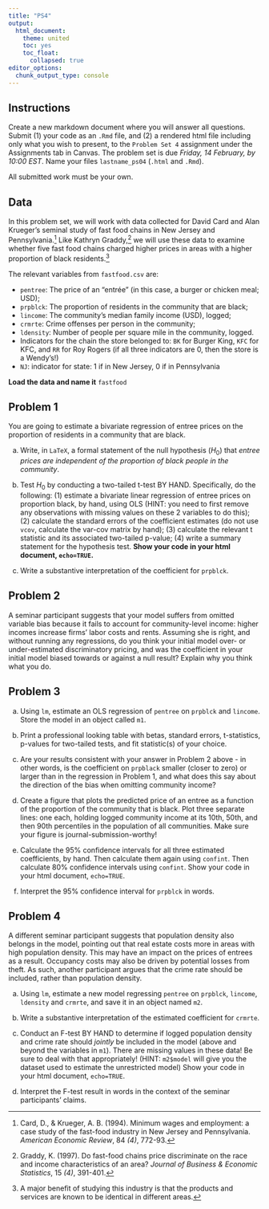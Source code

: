 ```yaml
---
title: "PS4"
output: 
  html_document:
    theme: united
    toc: yes
    toc_float:
      collapsed: true
editor_options: 
  chunk_output_type: console
---
```


## Instructions

Create a new markdown document where you will answer all questions. Submit (1) your code as an `.Rmd` file, and (2) a rendered html file including only what you wish to present, to the `Problem Set 4` assignment under the Assignments tab in Canvas. The problem set is due *Friday, 14 February, by 10:00 EST*. Name your files `lastname_ps04` (`.html` and `.Rmd`).

All submitted work must be your own.

## Data

In this problem set, we will work with data collected for David Card and Alan Krueger's seminal study of fast food chains in New Jersey and Pennsylvania.[^1] Like Kathryn Graddy,[^2] we will use these data to examine whether five fast food chains charged higher prices in areas with a higher proportion of black residents.[^3]

[^1]: Card, D., & Krueger, A. B. (1994). Minimum wages and employment: a case study of the fast-food industry in New Jersey and Pennsylvania. *American Economic Review*, 84 *(4)*, 772-93.

[^2]: Graddy, K. (1997). Do fast-food chains price discriminate on the race and income characteristics of an area? *Journal of Business & Economic Statistics*, 15 *(4)*, 391-401.

[^3]: A major benefit of studying this industry is that the products and services are known to be identical in different areas.

The relevant variables from `fastfood.csv` are:

-   `pentree`: The price of an "entrée" (in this case, a burger or chicken meal; USD);
-   `prpblck`: The proportion of residents in the community that are black;
-   `lincome`: The community's median family income (USD), logged;
-   `crmrte`: Crime offenses per person in the community;
-   `ldensity`: Number of people per square mile in the community, logged.
-   Indicators for the chain the store belonged to: `BK` for Burger King, `KFC` for KFC, and `RR` for Roy Rogers (if all three indicators are 0, then the store is a Wendy's!)
-   `NJ`: indicator for state: 1 if in New Jersey, 0 if in Pennsylvania

**Load the data and name it** `fastfood`

## Problem 1

You are going to estimate a bivariate regression of entree prices on the proportion of residents in a community that are black.

a.  Write, in `LaTeX`, a formal statement of the null hypothesis ($H_0$) that *entree prices are independent of the proportion of black people in the community*.

b.  Test $H_0$ by conducting a two-tailed t-test BY HAND. Specifically, do the following: (1) estimate a bivariate linear regression of entree prices on proportion black, by hand, using OLS (HINT: you need to first remove any observations with missing values on these 2 variables to do this); (2) calculate the standard errors of the coefficient estimates (do not use `vcov`, calculate the var-cov matrix by hand); (3) calculate the relevant t statistic and its associated two-tailed p-value; (4) write a summary statement for the hypothesis test. **Show your code in your html document, `echo=TRUE`.**

c.  Write a substantive interpretation of the coefficient for `prpblck`.

## Problem 2

A seminar participant suggests that your model suffers from omitted variable bias because it fails to account for community-level income: higher incomes increase firms' labor costs and rents. Assuming she is right, and without running any regressions, do you think your initial model over- or under-estimated discriminatory pricing, and was the coefficient in your initial model biased towards or against a null result? Explain why you think what you do.

## Problem 3

a.  Using `lm`, estimate an OLS regression of `pentree` on `prpblck` and `lincome`. Store the model in an object called `m1`.

b.  Print a professional looking table with betas, standard errors, t-statistics, p-values for two-tailed tests, and fit statistic(s) of your choice.

c.  Are your results consistent with your answer in Problem 2 above - in other words, is the coefficient on `prpblack` smaller (closer to zero) or larger than in the regression in Problem 1, and what does this say about the direction of the bias when omitting community income?

d.  Create a figure that plots the predicted price of an entree as a function of the proportion of the community that is black. Plot three separate lines: one each, holding logged community income at its 10th, 50th, and then 90th percentiles in the population of all communities. Make sure your figure is journal-submission-worthy!

e.  Calculate the 95% confidence intervals for all three estimated coefficients, by hand. Then calculate them again using `confint`. Then calculate 80% confidence intervals using `confint`. Show your code in your html document, `echo=TRUE`.

f.  Interpret the 95% confidence interval for `prpblck` in words.

## Problem 4

A different seminar participant suggests that population density also belongs in the model, pointing out that real estate costs more in areas with high population density. This may have an impact on the prices of entrees as a result. Occupancy costs may also be driven by potential losses from theft. As such, another participant argues that the crime rate should be included, rather than population density.

a.  Using `lm`, estimate a new model regressing `pentree` on `prpblck`, `lincome`, `ldensity` and `crmrte`, and save it in an object named `m2`.

b.  Write a substantive interpretation of the estimated coefficient for `crmrte`.

c.  Conduct an F-test BY HAND to determine if logged population density and crime rate should *jointly* be included in the model (above and beyond the variables in `m1`). There are missing values in these data! Be sure to deal with that appropriately! (HINT: `m2$model` will give you the dataset used to estimate the unrestricted model) Show your code in your html document, `echo=TRUE`.

d.  Interpret the F-test result in words in the context of the seminar participants' claims.
